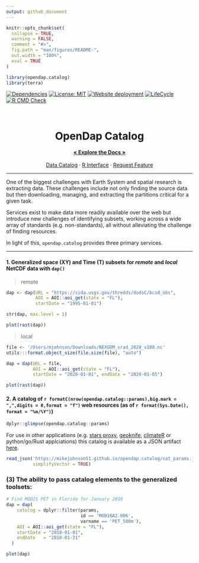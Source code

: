 ```yaml
---
output: github_document
---
```


<!-- README.md is generated from README.Rmd. Please edit that file -->

```r
knitr::opts_chunk$set(
  collapse = TRUE,
  warning = FALSE,
  comment = "#>",
  fig.path = "man/figures/README-",
  out.width = "100%",
  eval = TRUE
)

library(opendap.catalog)
library(terra)
```


<!-- badges: start -->
[![Dependencies](https://img.shields.io/badge/dependencies-5/26-orange?style=flat)](#)
[![License: MIT](https://img.shields.io/badge/License-MIT-yellow.svg)](https://choosealicense.com/licenses/mit/)
[![Website deployment](https://github.com/mikejohnson51/opendap.catalog/actions/workflows/pkgdown.yaml/badge.svg)](https://github.com/mikejohnson51/opendap.catalog/actions/workflows/pkgdown.yaml)
[![LifeCycle](man/figures/lifecycle/lifecycle-experimental.svg)](https://lifecycle.r-lib.org/articles/stages.html#experimental)
[![R CMD Check](https://github.com/mikejohnson51/opendap.catalog/actions/workflows/R-CMD-check.yaml/badge.svg)](https://github.com/mikejohnson51/opendap.catalog/actions/workflows/R-CMD-check.yaml)
<!-- badges: end -->

<div id="top"></div>

<br />
<div align="center">

<h1 align="center"><strong>OpenDap</strong> Catalog</h1>

  <p align="center">
    <a href="https://mikejohnson51.github.io/opendap.catalog/"><strong>« Explore the Docs »</strong></a>
    <br />
    <br />
    <a href="https://mikejohnson51.github.io/opendap.catalog/cat_params.json">Data Catalog</a>
    ·
    <a href="">R Interface</a>
    ·
    <a href="https://github.com/mikejohnson51/opendap.catalog/issues">Request Feature</a>
  </p>
</div>

<hr>

One of the biggest challenges with Earth System and spatial research is extracting data. These challenges include not only finding the source data but then downloading, managing, and extracting the partitions critical for a given task. 

Services exist to make data more readily available over the web but introduce new challenges of identifying subsets, working across a wide array of standards (e.g. non-standards), all without alleviating the challenge of finding resources. 

In light of this, `opendap.catolog` provides three primary services. 

<hr>


#### 1. Generalized space (XY) and Time (T) subsets for _remote_ and _local_ NetCDF data with `dap()` 

> remote 

```r
dap <- dap(URL = "https://cida.usgs.gov/thredds/dodsC/bcsd_obs", 
           AOI = AOI::aoi_get(state = "FL"), 
           startDate = "1995-01-01")

str(dap, max.level = 1)
```

```r
plot(rast(dap))
```

> local 

```r
file <- '/Users/mjohnson/Downloads/NEXGDM_srad_2020_v100.nc'
utils:::format.object_size(file.size(file), "auto")

dap = dap(URL = file, 
          AOI = AOI::aoi_get(state = "FL"), 
          startDate = "2020-01-01", endDate = "2020-01-05")
```

```r
plot(rast(dap))
```

#### 2. A catalog of `r formatC(nrow(opendap.catalog::params),big.mark = ",",digits = 0,format = "f")` web resources (as of `r format(Sys.Date(), format = "%m/%Y")`)

```r
dplyr::glimpse(opendap.catalog::params)
```

For use in other applications (e.g. [stars proxy](https://github.com/r-spatial/stars/pull/499), [geoknife](https://github.com/USGS-R/geoknife), [climateR](https://github.com/mikejohnson51/climateR) or python/go/Rust applciations) this catalog is available as a JSON artifact [here](https://mikejohnson51.github.io/opendap.catalog/cat_params.json).

```r
read_json('https://mikejohnson51.github.io/opendap.catalog/cat_params.json', 
          simplifyVector = TRUE)
```


### (3) The ability to pass catalog elements to the generalized toolsets:

```r
# Find MODIS PET in Florida for January 2010
dap = dap(
    catolog = dplyr::filter(params, 
                            id == 'MOD16A2.006', 
                            varname == 'PET_500m'),
    AOI = AOI::aoi_get(state = "FL"),
    startDate = "2010-01-01",
    endDate   = "2010-01-31"
  )
```

```r
plot(dap)
```




